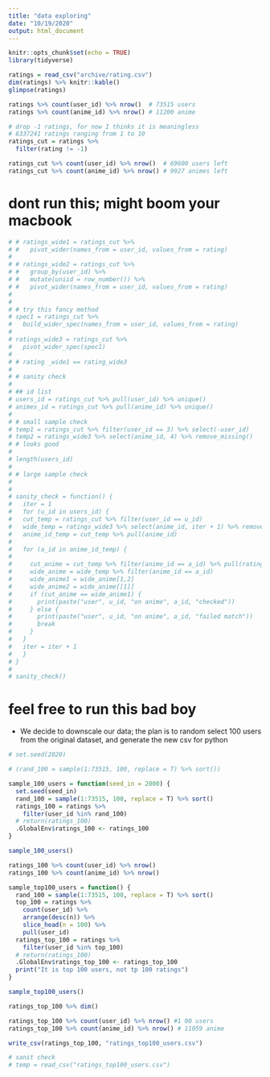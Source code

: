 ```yaml
---
title: "data exploring"
date: "10/19/2020"
output: html_document
---
```


```r
knitr::opts_chunk$set(echo = TRUE)
library(tidyverse)
```

```r
ratings = read_csv("archive/rating.csv")
dim(ratings) %>% knitr::kable()
glimpse(ratings)

ratings %>% count(user_id) %>% nrow()  # 73515 users
ratings %>% count(anime_id) %>% nrow() # 11200 anime 

# drop -1 ratings, for now I thinks it is meaningless
# 6337241 ratings ranging from 1 to 10
ratings_cut = ratings %>%
  filter(rating != -1)

ratings_cut %>% count(user_id) %>% nrow()  # 69600 users left
ratings_cut %>% count(anime_id) %>% nrow() # 9927 animes left

```

# dont run this; might boom your macbook

```r
# # ratings_wide1 = ratings_cut %>% 
# #   pivot_wider(names_from = user_id, values_from = rating)
# 
# # ratings_wide2 = ratings_cut %>% 
# #   group_by(user_id) %>% 
# #   mutate(uniid = row_number()) %>% 
# #   pivot_wider(names_from = user_id, values_from = rating)
# 
# 
# # try this fancy method
# spec1 = ratings_cut %>% 
#   build_wider_spec(names_from = user_id, values_from = rating)
# 
# ratings_wide3 = ratings_cut %>%
#   pivot_wider_spec(spec1)
# 
# # rating _wide1 == rating_wide3
# 
# # sanity check
# 
# ## id list
# users_id = ratings_cut %>% pull(user_id) %>% unique()
# animes_id = ratings_cut %>% pull(anime_id) %>% unique()
# 
# # small sample check
# temp1 = ratings_cut %>% filter(user_id == 3) %>% select(-user_id)
# temp2 = ratings_wide3 %>% select(anime_id, 4) %>% remove_missing()
# # looks good
# 
# length(users_id)
# 
# # large sample check
# 
# 
# sanity_check = function() {
#   iter = 1
#   for (u_id in users_id) {
#   cut_temp = ratings_cut %>% filter(user_id == u_id)
#   wide_temp = ratings_wide3 %>% select(anime_id, iter + 1) %>% remove_missing()
#   anime_id_temp = cut_temp %>% pull(anime_id)
#   
#   for (a_id in anime_id_temp) {
#     
#     cut_anime = cut_temp %>% filter(anime_id == a_id) %>% pull(rating)
#     wide_anime = wide_temp %>% filter(anime_id == a_id)
#     wide_anime1 = wide_anime[1,2]
#     wide_anime2 = wide_anime[[1]]
#     if (cut_anime == wide_anime1) {
#       print(paste("user", u_id, "on anime", a_id, "checked"))
#     } else {
#       print(paste("user", u_id, "on anime", a_id, "failed match"))
#       break
#     }
#   }
#   iter = iter + 1
#   }
# }
# 
# sanity_check()
```


# feel free to run this bad boy

* We decide to downscale our data; the plan is to random select 100 users from the original dataset, and generate the new csv for python

```r
# set.seed(2020)

# (rand_100 = sample(1:73515, 100, replace = T) %>% sort())

sample_100_users = function(seed_in = 2000) {
  set.seed(seed_in)
  rand_100 = sample(1:73515, 100, replace = T) %>% sort()
  ratings_100 = ratings %>% 
    filter(user_id %in% rand_100)
  # return(ratings_100)
  .GlobalEnv$ratings_100 <- ratings_100
}

sample_100_users()

ratings_100 %>% count(user_id) %>% nrow()
ratings_100 %>% count(anime_id) %>% nrow()
```

```r
sample_top100_users = function() {
  rand_100 = sample(1:73515, 100, replace = T) %>% sort()
  top_100 = ratings %>% 
    count(user_id) %>% 
    arrange(desc(n)) %>% 
    slice_head(n = 100) %>% 
    pull(user_id)
  ratings_top_100 = ratings %>% 
    filter(user_id %in% top_100)
  # return(ratings_100)
  .GlobalEnv$ratings_top_100 <- ratings_top_100
  print("It is top 100 users, not tp 100 ratings")
}

sample_top100_users()

ratings_top_100 %>% dim()

ratings_top_100 %>% count(user_id) %>% nrow() #1 00 users
ratings_top_100 %>% count(anime_id) %>% nrow() # 11059 anime

write_csv(ratings_top_100, "ratings_top100_users.csv")
```

```r
# sanit check
# temp = read_csv("ratings_top100_users.csv")
```


